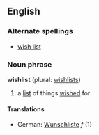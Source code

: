==English==
===Alternate spellings===
*[[wish list]]

===Noun phrase===
'''wishlist''' (plural: [[wishlists]])
#a [[list]] of things [[wish]]ed for
====Translations====
*German: [[Wunschliste]] ''f'' (1)